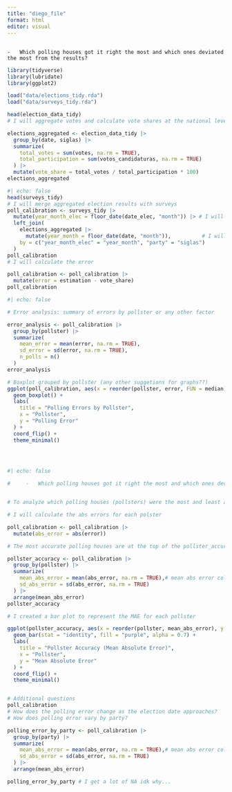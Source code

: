 ---
title: "diego_file"
format: html
editor: visual
---

## 

```         
-   Which polling houses got it right the most and which ones deviated the most from the results?
```

```{r}
library(tidyverse)
library(lubridate)
library(ggplot2)

load("data/elections_tidy.rda")
load("data/surveys_tidy.rda")

head(election_data_tidy)
# I will aggregate votes and calculate vote shares at the national level.

elections_aggregated <- election_data_tidy |> 
  group_by(date, siglas) |> 
  summarize(
    total_votes = sum(votes, na.rm = TRUE), 
    total_participation = sum(votos_candidaturas, na.rm = TRUE) 
  ) |> 
  mutate(vote_share = total_votes / total_participation * 100) 
elections_aggregated
```

```{r}
#| echo: false
head(surveys_tidy)
# I will merge aggregated election results with surveys
poll_calibration <- surveys_tidy |> 
  mutate(year_month_elec = floor_date(date_elec, "month")) |> # I will extract year and month (lubridate package)
  left_join(
    elections_aggregated |> 
      mutate(year_month = floor_date(date, "month")),          # I will extract year and month
    by = c("year_month_elec" = "year_month", "party" = "siglas")
  )
poll_calibration
# I will calculate the error

poll_calibration <- poll_calibration |> 
  mutate(error = estimation - vote_share)
poll_calibration

```

```{r}
#| echo: false

# Error analysis: summary of errors by pollster or any other factor

error_analysis <- poll_calibration |> 
  group_by(pollster) |> 
  summarize(
    mean_error = mean(error, na.rm = TRUE),
    sd_error = sd(error, na.rm = TRUE),
    n_polls = n()
  )
error_analysis

# Boxplot grouped by pollster (any other suggetions for graphs??)
ggplot(poll_calibration, aes(x = reorder(pollster, error, FUN = median), y = error)) +
  geom_boxplot() +
  labs(
    title = "Polling Errors by Pollster",
    x = "Pollster",
    y = "Polling Error"
  ) +
  coord_flip() +
  theme_minimal()


  

```

```{r}
#| echo: false

#     -   Which polling houses got it right the most and which ones deviated the most from the results?


# To analyze which polling houses (pollsters) were the most and least accurate -> mean absolute error (how far each point is from the actual result, irrespective of the direction of the error)

# I will calculate the abs errors for each polster

poll_calibration <- poll_calibration |> 
  mutate(abs_error = abs(error))  

# The most accurate polling houses are at the top of the pollster_accuracy table whilst the least precise ones are at the bottom.

pollster_accuracy <- poll_calibration |> 
  group_by(pollster) |> 
  summarize(
    mean_abs_error = mean(abs_error, na.rm = TRUE),# mean abs error column
    sd_abs_error = sd(abs_error, na.rm = TRUE)
  ) |> 
  arrange(mean_abs_error)
pollster_accuracy

# I created a bar plot to represent the MAE for each pollster

ggplot(pollster_accuracy, aes(x = reorder(pollster, mean_abs_error), y = mean_abs_error)) +
  geom_bar(stat = "identity", fill = "purple", alpha = 0.7) +
  labs(
    title = "Pollster Accuracy (Mean Absolute Error)",
    x = "Pollster",
    y = "Mean Absolute Error"
  ) +
  coord_flip() +
  theme_minimal()


# Additional questions
poll_calibration
# How does the polling error change as the election date approaches?
# How does polling error vary by party?

polling_error_by_party <- poll_calibration |> 
  group_by(party) |> 
  summarize(
    mean_abs_error = mean(abs_error, na.rm = TRUE),# mean abs error column
    sd_abs_error = sd(abs_error, na.rm = TRUE)
  ) |> 
  arrange(mean_abs_error)

polling_error_by_party # I get a lot of NA idk why...
```
